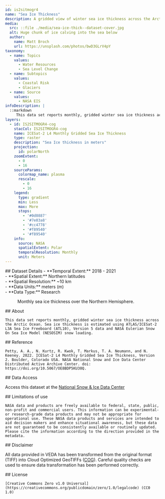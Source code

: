 ```yaml
---
id: is2sitmogr4
name: "Sea Ice Thickness"
description: A gridded view of winter sea ice thickness across the Arctic Ocean
media:
  src: ::file ./media/sea-ice-thick--dataset-cover.jpg
  alt: Huge chunk of ice calving into the sea below
  author:
    name: Matt Broch
    url: https://unsplash.com/photos/bwD3GLrV4pY
taxonomy:
  - name: Topics
    values:
      - Water Resources
      - Sea Level Change
  - name: Subtopics
    values:
      - Coastal Risk
      - Glaciers
  - name: Source
    values:
      - NASA EIS
infoDescription: |
  ::markdown
     This data set reports monthly, gridded winter sea ice thickness across the Arctic Ocean. Sea ice thickness is estimated using ATLAS/ICESat-2 L3A Sea Ice Freeboard (ATL10), Version 5 data and NASA Eulerian Snow On Sea Ice Model (NESOSIM) snow loading.
layers:
  - id: IS2SITMOGR4-cog
    stacCol: IS2SITMOGR4-cog
    name: ICESat-2 L4 Monthly Gridded Sea Ice Thickness
    type: raster
    description: "Sea Ice thickness in meters"
    projection:
      id: polarNorth
    zoomExtent:
      - 0
      - 16
    sourceParams:
      colormap_name: plasma
      rescale:
        - 0
        - 16
    legend:
      type: gradient
      min: Less
      max: More
      stops:
        - '#0d0887'
        - '#7e03a8'
        - '#cc4778'
        - '#f89540'
        - '#f89540'
    info:
      source: NASA
      spatialExtent: Polar
      temporalResolution: Monthly 
      unit: Meters  
---
```


<Block>
  <Prose>   
    ## Dataset Details
    - **Temporal Extent:** 2018 - 2021<br />
    - **Spatial Extent:** Northern latitudes<br />
    - **Spatial Resolution:** ~10 km<br />
    - **Data Units:** meters (m)<br />
    - **Data Type:** Research<br />
  </Prose>
<Figure>
    <Map
      datasetId='is2sitmogr4'
      layerId='IS2SITMOGR4-cog'
      center={[-60.4743, 82.5651]}
      zoom={1}
      dateTime='2018-12-01'
    />
    <Caption
      attrAuthor='NASA'
      attrUrl='https://nasa.gov/'
    >
    Monthly sea ice thickness over the Northern Hemisphere.
    </Caption>
  </Figure>
</Block>


<Block>
  <Prose>
    ## About

    This data set reports monthly, gridded winter sea ice thickness across the Arctic Ocean. Sea ice thickness is estimated using ATLAS/ICESat-2 L3A Sea Ice Freeboard (ATL10), Version 5 data and NASA Eulerian Snow On Sea Ice Model (NESOSIM) snow loading.
  </Prose>
</Block>


<Block>
  <Prose>
    ## Reference

    Petty, A. A., N. Kurtz, R. Kwok, T. Markus, T. A. Neumann, and N. Keeney. 2022. ICESat-2 L4 Monthly Gridded Sea Ice Thickness, Version 2. Boulder, Colorado USA. NASA National Snow and Ice Data Center Distributed Active Archive Center. doi: https://doi.org/10.5067/OE8BDP5KU30Q.
  </Prose>
</Block>


<Block>
  <Prose>
  ## Data Access

  Access this dataset at the [National Snow & Ice Data Center](https://nsidc.org/data/IS2SITMOGR4/versions/2)
  </Prose>
</Block>


<Block>
  <Prose>
    ## Limitations of use

    NASA data and products are freely available to federal, state, public, non-profit and commercial users. This information can be experimental- or research-grade data products and may not be appropriate for operational use. These NASA data products and services are intended to aid decision makers and enhance situational awareness, but these data are not guaranteed to be consistently available or routinely updated. Please cite the information according to the direction provided in the metadata.
  </Prose>
</Block>


<Block>
  <Prose>
  ## Disclaimer

  All data provided in VEDA has been transformed from the original format (TIFF) into Cloud Optimized GeoTIFFs ([COG](https://www.cogeo.org)). Careful quality checks are used to ensure data transformation has been performed correctly.  
  </Prose>
</Block>


<Block>
  <Prose>
    ## License

    [Creative Commons Zero v1.0 Universal](https://creativecommons.org/publicdomain/zero/1.0/legalcode) (CC0 1.0)
  </Prose>
</Block>